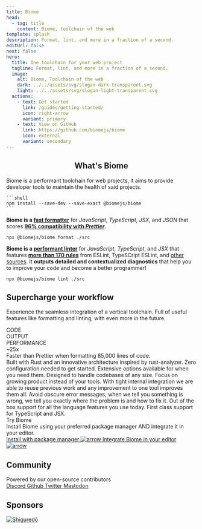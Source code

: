 ```yaml
---
title: Biome
head:
  - tag: title
    content: Biome, toolchain of the web
template: splash
description: Format, lint, and more in a fraction of a second.
editUrl: false
next: false
hero:
  title: One toolchain for your web project
  tagline: Format, lint, and more in a fraction of a second.
  image:
    alt: Biome, Toolchain of the web
    dark: ../../assets/svg/slogan-dark-transparent.svg
    light: ../../assets/svg/slogan-light-transparent.svg
  actions:
    - text: Get started
      link: /guides/getting-started/
      icon: right-arrow
      variant: primary
    - text: View on GitHub
      link: https://github.com/biomejs/biome
      icon: external
      variant: secondary
---
```




<div class="gradient"></div>
<div class="grid"></div>

<Card>
  <h2 align="center">
    What's Biome
  </h2>
  <p>
    Biome is a performant toolchain for web projects, it aims to provide developer tools to maintain the health of said projects.

    ```shell
    npm install --save-dev --save-exact @biomejs/biome
    ```
  </p>

  **Biome is a [fast formatter](./benchmark#formatting)** for _JavaScript_, _TypeScript_, _JSX_, and _JSON_ that scores **[96% compatibility with _Prettier_](https://console.algora.io/challenges/prettier)**.

  ```shell
  npx @biomejs/biome format ./src
  ```

  **Biome is a [performant linter](https://github.com/biomejs/biome/tree/main/benchmark#linting)** for _JavaScript_, _TypeScript_, and _JSX_ that features **[more than 170 rules](https://biomejs.dev/linter/rules/)** from ESLint, TypeSCript ESLint, and [other sources](https://github.com/biomejs/biome/discussions/3).
  It **outputs detailed and contextualized diagnostics** that help you to improve your code and become a better programmer!

  ```shell
  npx @biomejs/biome lint ./src
  ```
</Card>


<div class="hero-code">
  <div class="formatter">
    <h2 class="head">Supercharge your workflow</h2>
    <p>Experience the seamless integration of a vertical toolchain. Full of useful features like formatting and linting, with even more in the future.</p>
    <div class="linter format">
      <div class="inp">
        <span>CODE</span>
        <Inputf />
      </div>
      <div class="out">
        <span>OUTPUT</span>
        <Outputf />
      </div>
      <div class="perf-out">
        <span>PERFORMANCE</span>
        <div class="bench-comp">
          <div class="bench">
            <div>
              <ProgressBar client:visible duration={5} label="Biome" />
              <ProgressBar client:visible duration={10} label="Dprint" />
              <ProgressBar client:visible duration={20} label="Prettier" />
            </div>
          </div>
          <div class="perf-comp">
            <div class="comp">~25x</div>
            <div class="comp-des">
              Faster than Prettier when formatting 85,000 lines of code.
            </div>
          </div>
        </div>
      </div>
    </div>
  </div>
</div>

<div class="card-cnt">
  <CardGrid>
    <Card title="Fast" icon="rocket">
      Built with Rust and an innovative architecture inspired by rust-analyzer.
    </Card>
    <Card title="Simple" icon="pencil">
      Zero configuration needed to get started. Extensive options available for
      when you need them.
    </Card>
    <Card title="Scalable" icon="random">
      Designed to handle codebases of any size. Focus on growing product instead
      of your tools.
    </Card>
    <Card title="Optimized" icon="setting">
      With tight internal integration we are able to reuse previous work and any
      improvement to one tool improves them all.
    </Card>
    <Card title="Actionable & Informative" icon="information">
      Avoid obscure error messages, when we tell you something is wrong, we tell
      you exactly where the problem is and how to fix it.
    </Card>
    <Card title="Batteries Included" icon="add-document">
      Out of the box support for all the language features you use today. First
      class support for TypeScript and JSX.
    </Card>
  </CardGrid>
</div>

<div class="installation-body">
  <div class="installation">
    <div class="installation-left">
      <div class="installation-head">Try Biome</div>
      <div class="installation-description">
        Install Biome using your preferred package manager AND integrate it in your editor.
      </div>
      <a class="installation-biome" href="/guides/getting-started/#installation">
        Install with package manager
        <Image src={arrow} alt="arrow" />
      </a>
      <a
        href="/guides/integrate-in-editor/"
        class="installation-extension"
      >
         Integrate Biome in your editor
        <Image src={arrow} alt="arrow" />
      </a>
    </div>

</div>

</div>

<div class="community">
  <div class="community-grid"></div>
  <h2 class="community-head">Community</h2>
  <div class="community-connect">
    <div class="community-description">
      Powered by our open-source contributors
    </div>
    <div class="community-links">
      <a href="https://discord.gg/BypW39g6Yc" class="discord">
        <Icon name="discord" />
        Discord
      </a>
      <a href="https://github.com/biomejs/biome" class="github">
        <Icon name="github" />
        Github
      </a>
      <a href="https://twitter.com/biomejs" class="x">
        <Icon name="x.com" />
        Twitter
      </a>
      <a href="https://fosstodon.org/@biomejs" class="mastodon">
        <Icon name="mastodon" />
        Mastodon
      </a>
    </div>
  </div>
  <div class="connect">
    <Community />
  </div>
</div>

<h2 class="sponsor-head">Sponsors</h2>
<div class="sponsors">
  <a class="sponsors-row" href="https://shiguredo.jp/" rel="nofollow">
    <img
      title="Shiguredō"
      src="https://camo.githubusercontent.com/58b1dd652b0e2bfb67b97b59c2785bd5694dc0e9e8f6ce2a4182eacc35ed1fec/68747470733a2f2f73686967757265646f2e6a702f6f6666696369616c5f73686967757265646f5f6c6f676f2e737667"
      data-canonical-src="https://shiguredo.jp/official_shiguredo_logo.svg"
    />
  </a>
</div>


<Netlify />

